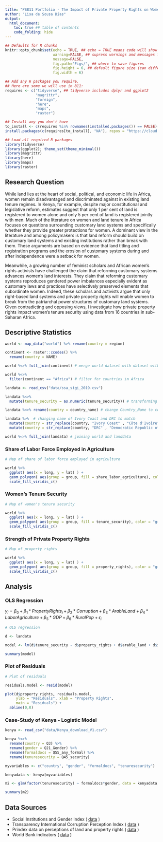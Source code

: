 ```yaml
---
title: "PS811 Portfolio - The Impact of Private Property Rights on Women's Tenure in Africa"
author: "Lisa de Sousa Dias"
output:
  html_document: 
    toc: true ## table of contents
    code_folding: hide
---
```

```r
## Defaults for R chunks
knitr::opts_chunk$set(echo = TRUE, ## echo = TRUE means code will show
                      warning=FALSE, ## supress warnings and messages from R
                      message=FALSE,
                      fig.path='Figs/', ## where to save figures
                      fig.height = 6, ## default figure size (can differ in each chunk)
                      fig.width = 6)

## Add any R packages you require. 
## Here are some we will use in 811:
requires <- c("tidyverse", ## tidyverse includes dplyr and ggplot2
              "magrittr",
              "foreign",
              "here",
              "maps",
              "raster")

## Install any you don't have
to_install <- c(requires %in% rownames(installed.packages()) == FALSE)
install.packages(c(requires[to_install], "NA"), repos = "https://cloud.r-project.org/" )

## Load all required R packages
library(tidyverse)
library(ggplot2); theme_set(theme_minimal())
library(magrittr)
library(here)
library(maps)
library(raster)
```

## Research Question 

While land lies at the heart of social, political, and economic life in Africa, women remain disadvantaged and discriminated against in existing land tenure regimes. In Kenya, for example, despite major constitutional and legislative reform, estimates suggest that only 1 per cent of land is registered to women alone and only 5 per cent of land is registered jointly with men. Much of the literature on women and land tenure in Africa focuses on questions surrounding customary land systems and specifically whether they provide greater protections for women. A dominant view in the literature and among policymakers is that land reform should build on customary land systems and existing institutions rather than break with them. These arguments are based on evidence that land titling and registration programs and the erosion of customary systems during and after independence were a setback for women. 

Meanwhile, a growing number of feminist scholars and African women's rights activists have challenged the claim that reforming customary systems advances women's land interests. They claim that reforming customary systems reproduces gendered power imbalances especially evident as customary laws and practices have selectively preserved elements that subordinate women. Indeed, these scholars and activists argue that only right-based land systems and private property rights will enable women to break from the patriarchal power structures of customary land systems. Given contradicting and opposing views, I investigate how private property rights impact women's tenure security using data from 16 countries in sub-Saharan Africa.

## Descriptive Statistics

```r

world <- map_data("world") %>% rename(country = region)

continent <- raster::ccodes() %>% 
  rename(country = NAME)

world %<>% full_join(continent) # merge world dataset with dataset with continents

world %<>% 
  filter(continent == "Africa") # filter for countries in Africa

landata <- read_csv("data/ssa_sigi_2019.csv") 

landata %<>% 
  mutate(tenure_security = as.numeric(tenure_security)) # transforming Tenure_Security into a numeric variable 

landata %<>% rename(country = country_name) # change Country_Name to country 

landata %>%  # changing name of Ivory Coast and DRC to match 
  mutate(country = str_replace(country, "Ivory Coast" , "Côte d'Ivoire")) %>%
  mutate(country = str_replace(country, "DRC" , "Democratic Republic of the Congo"))

world %<>% full_join(landata) # joining world and landdata 

```

### Share of Labor Force Employed in Agriculture 
```r

# Map of share of labor force employed in agriculture 

world %>%  
  ggplot( aes(x = long, y = lat) ) +  
  geom_polygon( aes(group = group, fill = share_labor_agriculture), color = "grey") +
  scale_fill_viridis_c()

```

### Women's Tenure Security 
```r

# Map of women's tenure security   

world %>%  
  ggplot( aes(x = long, y = lat) ) +  
  geom_polygon( aes(group = group, fill = tenure_security), color = "grey") +
  scale_fill_viridis_c()

```

### Strength of Private Property Rights
```r

# Map of property rights

world %>%  
  ggplot( aes(x = long, y = lat) ) +  
  geom_polygon( aes(group = group, fill = property_rights), color = "grey") +
  scale_fill_viridis_c()

```

## Analysis 

### OLS Regression

$y_i = \beta_0 + \beta_1*PropertyRights_i + \beta_2*Corruption + \beta_3*ArableLand + \beta_4*LaborAgriculture + \beta_5*GDP + \beta_6*RuralPop +\epsilon_i$

```r

# OLS regression

d <- landata

model <- lm(d$tenure_security ~ d$property_rights + d$arable_land + d$share_labor_agriculture + d$cpi_score + d$rural_population)

summary(model)
```

### Plot of Residuals 

```r

# Plot of residuals

residuals.model <- resid(model)

plot(d$property_rights, residuals.model,
     ylab = "Residuals", xlab = "Property Rights",
     main = "Residuals") +
  abline(0,0)

```

### Case-Study of Kenya - Logistic Model 

```r

kenya <- read_csv("data/Kenya_download_V1.csv")

kenya %<>% 
  rename(country = Q3) %>%
  rename(gender = Q21_Gender) %>%
  rename(formaldocs = Q55_any_formal) %>%
  rename(tenuresecurity = Q45_security)

myvariables <- c("country", "gender", "formaldocs", "tenuresecurity")

kenyadata <- kenya[myvariables]

m2 <- glm(factor(tenuresecurity) ~ formaldocs*gender, data = kenyadata, family = "binomial")

summary(m2)

```

## Data Sources

- Social Institutions and Gender Index ( [data](https://www.genderindex.org/data/) )
- Transparency International Corruption Perception Index ( [data](https://www.transparency.org/cpi2018) )
- Prindex data on perceptions of land and property rights ( [data](https://www.prindex.net/data/) )
- World Bank indicators ( [data](https://datacatalog.worldbank.org/dataset/world-development-indicators) )

